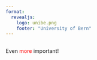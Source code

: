 ```yaml
---
format:
  revealjs:
    logo: unibe.png
    footer: "University of Bern"
---
```

## {background-color="lightblue"}

::: {.r-fit-text}
Even [more]{style="color:red;"} important!

:::